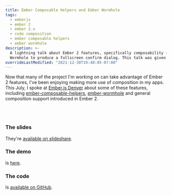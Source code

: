 ```yaml
---
title: Ember Composable Helpers and Ember Wormhole
tags:
  - emberjs
  - ember 2
  - ember 2.x
  - code composition
  - ember composable helpers
  - ember wormhole
description: >-
  A lightning talk about Ember 2 features, specifically composability (ember-composable-helpers) and using Ember
  Wormhole to produce a fullscreen confirm dialog. This talk was given at the July 2016 Ember JS Denver Meetup.
overrideLastModified: "2021-12-30T19:48:05-07:00"
---
```



Now that many of the project I'm working on can take advantage of Ember 2 features, I've been enjoying making more use
of composition in my apps. This July, I spoke at [Ember.js Denver](http://www.meetup.com/Ember-js-Denver/) about some of
these features, including [ember-composable-helpers](https://github.com/DockYard/ember-composable-helpers),
[ember-wormhole](https://github.com/yapplabs/ember-wormhole) and general composition support introduced in Ember 2.

<br />
<MdxImage src={CompositionSlides} alt="" />
<br />

### The slides

They're [available on slideshare](http://www.slideshare.net/BenLimmer/fun-with-ember-2x-features).

### The demo

Is [here](https://blimmer.github.io/ember-fullscreen-confirm-demo/).

### The code

Is [available on GitHub](https://github.com/blimmer/ember-fullscreen-confirm-demo).
